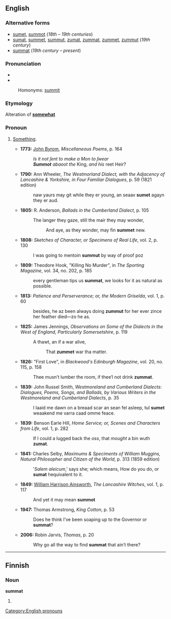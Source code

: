 ==English==
===Alternative forms===
*[[sumet]], [[summot]] (''18th – 19th centuries'')
*[[sumat]], [[summet]], [[summut]], [[zumat]], [[zummat]], [[zummet]], [[zummut]] (''19th century'')
*[[summat]] (''19th century – present'')

===Pronunciation===
*{{IPA|/ˈsʌmət/}}
*{{IPA|/ˈzʌmət/}}
: Homonyms: [[summit]] {{italbrac|in some dialects}}

===Etymology===
Alteration of '''[[somewhat]]'''

===Pronoun===
{{en-pron}}

# {{context|British|regional}} [[something|Something]].
#*'''1773:''' [[w:John Byrom|John Byrom]], ''Miscellaneous Poems'', p. 164
#*:''Is it not ſent to make a Mon to ſwear''
#*:'''''Summot''' abaoot the'' King, ''and his'' reet Heir?
#*'''1790:''' Ann Wheeler, ''The Westmorland Dialect, with the Adjacency of Lancashire & Yorkshire, in Four Familiar Dialogues'', p. 59 (1821 edition)
#*:naw yaurs may git while they er young, an seaav '''sumet''' agayn they er aud.
#*'''1805:''' R. Anderson, ''Ballads in the Cumberland Dialect'', p. 105
#*:The langer they gaze, still the mair they may wonder,
#*::And aye, as they wonder, may fin '''summet''' new.
#*'''1808:''' ''Sketches of Character, or Specimens of Real Life'', vol. 2, p. 130
#*:I was going to mentoin '''summut''' by way of proof poz
#*'''1809:''' Theodore Hook, "Killing No Murder", in ''The Sporting Magazine'', vol. 34, no. 202, p. 185
#*:every gentleman tips us '''summat''', we looks for it as natural as possible.
#*'''1813:''' ''Patience and Perserverance; or, the Modern Griselda'', vol. 1, p. 60
#*:besides, he az been always doing '''zummut''' for her ever zince her feather died—zo he as.
#*'''1825:''' James Jennings, ''Observations on Some of the Dialects in the West of England, Particularly Somersetshire'', p. 119
#*:A thawt, an if a war alive,
#*::That '''zummet''' war tha matter.
#*'''1826:''' "First Love", in ''Blackwood's Edinburgh Magazine'', vol. 20, no. 115, p. 158
#*:Thee musn’t lumber the room, if thee’l not drink '''zummat'''.
#*'''1839:''' John Russel Smith, ''Westmoreland and Cumberland Dialects: Dialogues, Poems, Songs, and Ballads, by Various Writers in the Westmoreland and Cumberland Dialects'', p. 35
#*:I laaid me dawn on a breaad scar an sean fel asleep, tul '''sumet''' weaakend me varra caad omme feace.
#*'''1839:''' Benson Earle Hill, ''Home Service; or, Scenes and Characters from Life'', vol. 1, p. 282
#*:If I could a lugged back the ''oss'', that ''mought'' a bin wuth '''zumat'''.
#*'''1841:''' Charles Selby, ''Maximums & Speciments of William Muggins, Natural Philosopher and Citizen of the World'', p. 313 (1859 edition)
#*:‛''Salem aleicum'',’ says she; which means, How do you do, or '''sumat''' hequivalent to it.
#*'''1849:''' [[w:William Harrison Ainsworth|William Harrison Ainsworth]], ''The Lancashire Witches'', vol. 1, p. 117
#*:And yet it may mean '''summot'''
#*'''1947:''' Thomas Armstrong, ''King Cotton'', p. 53
#*:Does he think I’ve been soaping up to the Governor or '''summat'''?
#*'''2006:''' Robin Jarvis, ''Thomas'', p. 20
#*:Why go all the way to find '''summat''' that ain’t there?
[[Category:English pronouns]]
----

==Finnish==

===Noun===
'''summat'''

# {{plural of|summa|lang=fi}}